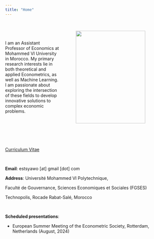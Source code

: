 ```yaml
---
title: "Home"
---
```

<br>


<IMG SRC="Emmanuel_Selorm_Tsyawo2018.jpg" style="width:225px;height:300px;" ALIGN="right" HSPACE="50"/> 

<br>

I am an Assistant Professor of Economics at Mohammed VI University in Morocco. My primary research interests lie in both theoretical and applied Econometrics, as well as Machine Learning. I am passionate about exploring the intersection of these fields to develop innovative solutions to complex economic problems.

<br>

<br>

<!--
<a href="Tsyawo_JMP.pdf#" class="download" title="Download JMP as PDF">Job Market Paper</a>
-->

<br>

<a href="Tsyawo_CV.pdf#" class="download" title="Download CV as PDF">Curriculum Vitae</a>			

<br>

<!--Email: estsyawo[at]temple[dot]edu, estsyawo[at]gmail[dot]com-->
**Email**: estsyawo [at] gmail [dot] com

**Address**: Université Mohammed VI Polytechnique, 

Faculté de Gouvernance, Sciences Economiques et Sociales (FGSES)

Technopolis, Rocade Rabat-Salé, Morocco

<br>

**Scheduled presentations**: 

<!--
* 58th Annual Meeting of the Canadian Economics Association, Toronto, Canada, (May/June 2024)

* Africa Meeting of the Econometric
Society (AFES), Abidjan, Côte d'Ivoire (June 2024)

* North American Summer Meeting of the Econometric Society (NASMES), Nashville, Tennessee, (June 2024)


* The 29th International Panel Data Conference (IPDC), Orléans, France (July 2024)

* Bernoulli-IMS 11th World Congress in Probability and Statistics, Bochum, Germany (August 2024)
-->


* European Summer Meeting of the Econometric Society, Rotterdam, Netherlands (August, 2024)




